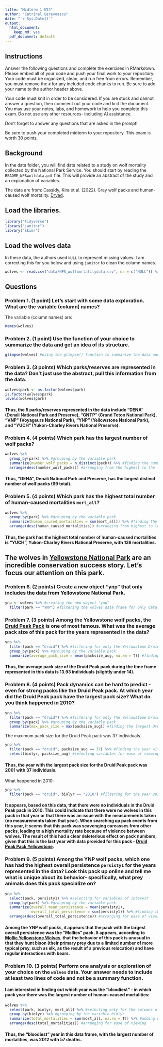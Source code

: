 ```yaml
---
title: "Midterm 1 W24"
author: "Catrinel Berevoescu"
date: "`r Sys.Date()`"
output:
  html_document: 
    keep_md: yes
  pdf_document: default
---
```


## Instructions
Answer the following questions and complete the exercises in RMarkdown. Please embed all of your code and push your final work to your repository. Your code must be organized, clean, and run free from errors. Remember, you must remove the `#` for any included code chunks to run. Be sure to add your name to the author header above. 

Your code must knit in order to be considered. If you are stuck and cannot answer a question, then comment out your code and knit the document. You may use your notes, labs, and homework to help you complete this exam. Do not use any other resources- including AI assistance.  

Don't forget to answer any questions that are asked in the prompt!  

Be sure to push your completed midterm to your repository. This exam is worth 30 points.  

## Background
In the data folder, you will find data related to a study on wolf mortality collected by the National Park Service. You should start by reading the `README_NPSwolfdata.pdf` file. This will provide an abstract of the study and an explanation of variables.  

The data are from: Cassidy, Kira et al. (2022). Gray wolf packs and human-caused wolf mortality. [Dryad](https://doi.org/10.5061/dryad.mkkwh713f). 

## Load the libraries. 
```r
library("tidyverse")
library("janitor")
library("skimr")
```

## Load the wolves data
In these data, the authors used `NULL` to represent missing values. I am correcting this for you below and using `janitor` to clean the column names.
```r
wolves <- read.csv("data/NPS_wolfmortalitydata.csv", na = c("NULL")) %>% clean_names()
```

## Questions
### Problem 1. (1 point) Let's start with some data exploration. What are the variable (column) names?  

The variable (column names) are:   

```r
names(wolves)
```

### Problem 2. (1 point) Use the function of your choice to summarize the data and get an idea of its structure.  

```r
glimpse(wolves) #using the glimpse() function to summarize the data and get an idea of its structure
```

### Problem 3. (3 points) Which parks/reserves are represented in the data? Don't just use the abstract, pull this information from the data.  

```r
wolves$park <- as.factor(wolves$park) 
is.factor(wolves$park)
levels(wolves$park) 
```

#### Thus, the 5 parks/reserves represented in the data include "DENA" (Denali National Park and Preserve), "GNTP" (Grand Teton National Park), "VNP" (Voyageurs National Park), "YNP" (Yellowstone National Park), and "YUCH" (Yukon-Charley Rivers National Preserve).    

### Problem 4. (4 points) Which park has the largest number of wolf packs?    

```r
wolves %>% 
  group_by(park) %>% #grouping by the variable park
  summarize(number_wolf_packs = n_distinct(pack)) %>% #finding the number of distinct wolf packs in each park
  arrange(desc(number_wolf_packs)) #arranging from the highest to the lowest for ease of viewing
```

#### Thus, "DENA", Denali National Park and Preserve, has the largest distinct number of wolf packs (69 total).    

### Problem 5. (4 points) Which park has the highest total number of human-caused mortalities `mort_all`?    

```r
wolves %>% 
  group_by(park) %>% #grouping by the variable park 
  summarize(human_caused_mortalities = sum(mort_all)) %>% #finding the total number of human-caused mortalities at each park
  arrange(desc(human_caused_mortalities)) #arranging from highest to lowest values for ease of viewing
```

#### Thus, the park has the highest total number of human-caused mortalities is "YUCH", Yukon-Charley Rivers National Preserve, with 136 mortalities.   

## The wolves in [Yellowstone National Park](https://www.nps.gov/yell/learn/nature/wolf-restoration.htm) are an incredible conservation success story. Let's focus our attention on this park.  

### Problem 6. (2 points) Create a new object "ynp" that only includes the data from Yellowstone National Park.  

```r
ynp <- wolves %>% #creating the new object "ynp"
  filter(park == "YNP") #filtering the wolves data frame for only data from Yellowstone National Park
```

### Problem 7. (3 points) Among the Yellowstone wolf packs, the [Druid Peak Pack](https://www.pbs.org/wnet/nature/in-the-valley-of-the-wolves-the-druid-wolf-pack-story/209/) is one of most famous. What was the average pack size of this pack for the years represented in the data?   

```r
ynp %>% 
  filter(pack == "druid") %>% #filtering for only the Yellowstone Druid Peak Pack
  group_by(pack) %>% #grouping by the variable pack
  summarize(average_pack_size = mean(packsize_aug, na.rm = T)) #finding the average pack size for the Druid Peak Pack
```

#### Thus, the average pack size of the Druid Peak pack during the time frame represented in this data is 13.93 individuals (slightly under 14).    

### Problem 8. (4 points) Pack dynamics can be hard to predict - even for strong packs like the Druid Peak pack. At which year did the Druid Peak pack have the largest pack size? What do you think happened in 2010?    

```r
ynp %>% 
  filter(pack == "druid") %>% #filtering for only the Yellowstone Druid Peak Pack
  group_by(pack) %>% #grouping by the variable pack
  summarize(max_pack_size = max(packsize_aug)) #finding the largest Druid Peak pack size
```

The maximum pack size for the Druid Peak pack was 37 individuals.   

```r
ynp %>% 
  filter(pack == "druid", packsize_aug == 37) %>% #finding the year with the largest pack size
  select(biolyr, packsize_aug) #selecting variables for ease of viewing
```

#### Thus, the year with the largest pack size for the Druid Peak pack was 2001 with 37 individuals.   

What happened in 2010:  

```r
ynp %>% 
  filter(pack == "druid", biolyr == "2010") #filtering for the year 2010
```

#### It appears, based on this data, that there were no individuals in the Druid Peak pack in 2010. This could indicate that there were no wolves in this pack in that year or that there was an issue with the measurements taken (no measurements taken that year). When searching up pack events from this year, it seems that this pack was scavenging carcasses from other packs, leading to a high mortality rate because of violence between wolves. The result of this had a clear deleterious effect on pack numbers, given that this is the last year with data provided for this pack - [Druid Peak Pack Yellowstone](https://www.yellowstonewolf.org/yellowstones_wolves.php?pack_id=10#:~:text=In%20early%202010%20the%20pack,legacy%20of%20this%20famous%20pack).   

### Problem 9. (5 points) Among the YNP wolf packs, which one has had the highest overall persistence `persisty1` for the years represented in the data? Look this pack up online and tell me what is unique about its behavior- specifically, what prey animals does this pack specialize on?  

```r
ynp %>% 
  select(pack, persisty1) %>% #selecting for variables of interest
  group_by(pack) %>% #grouping by the variable pack
  summarize(overall_mean_persistence = mean(persisty1), 
            overall_total_persistence = sum(persisty1)) %>% #finding the total overall persistence
  arrange(desc(overall_total_persistence)) #arranging for ease of viewing
```

#### Among the YNP wolf packs, it appears that the pack with the largest overall persistence was the "Mollies" pack. It appears, according to [Mollie Yellowstone Wolves](https://www.yellowstonewolf.org/yellowstones_wolves.php?pack_id=6), that the behavior of this pack is unusual in that they hunt bison (their primary prey due to a limited number of more typical prey, such as elk, as the result of a previous relocation) and have regular interactions with bears.   

### Problem 10. (3 points) Perform one analysis or exploration of your choice on the `wolves` data. Your answer needs to include at least two lines of code and not be a summary function.  

#### I am interested in finding out which year was the "bloodiest" - in which pack year there was the largest number of human-caused mortalities:    

```r
wolves %>% 
  select(park, biolyr, mort_all) %>% #selecting only for the columns of interest
  group_by(biolyr) %>% #grouping by the variable biolyr
  summarize(total_mortalities = sum(mort_all, na.rm = T)) %>% #adding up the mortalities for each year
  arrange(desc(total_mortalities)) #arranging for ease of viewing
```

#### Thus, the "bloodiest" year in this data frame, with the largest number of mortalities, was 2012 with 57 deaths.    
